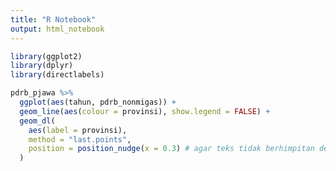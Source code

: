```yaml
---
title: "R Notebook"
output: html_notebook
---
```


```r
library(ggplot2)
library(dplyr)
library(directlabels)

pdrb_pjawa %>%
  ggplot(aes(tahun, pdrb_nonmigas)) +
  geom_line(aes(colour = provinsi), show.legend = FALSE) +
  geom_dl(
    aes(label = provinsi),
    method = "last.points",
    position = position_nudge(x = 0.3) # agar teks tidak berhimpitan dengan garis
  )
```


